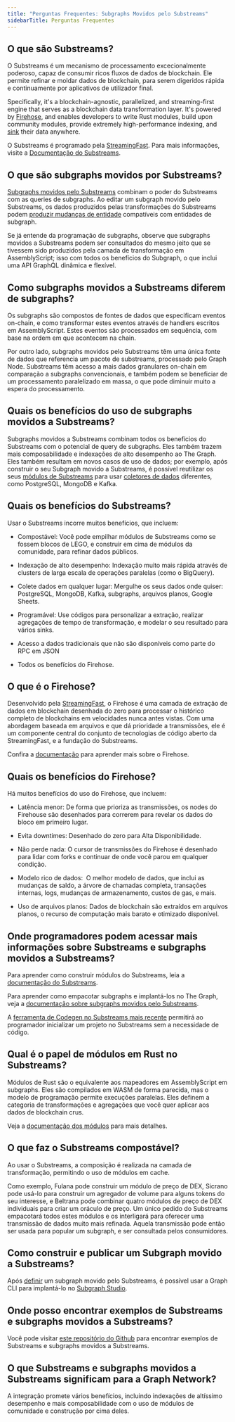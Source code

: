 ```yaml
---
title: "Perguntas Frequentes: Subgraphs Movidos pelo Substreams"
sidebarTitle: Perguntas Frequentes
---
```


## O que são Substreams?

O Substreams é um mecanismo de processamento excecionalmente poderoso, capaz de consumir ricos fluxos de dados de blockchain. Ele permite refinar e moldar dados de blockchain, para serem digeridos rápida e continuamente por aplicativos de utilizador final.

Specifically, it's a blockchain-agnostic, parallelized, and streaming-first engine that serves as a blockchain data transformation layer. It's powered by [Firehose](https://firehose.streamingfast.io/), and enables developers to write Rust modules, build upon community modules, provide extremely high-performance indexing, and [sink](/substreams/developing/sinks/) their data anywhere.

O Substreams é programado pela [StreamingFast](https://www.streamingfast.io/). Para mais informações, visite a [Documentação do Substreams](/substreams/introduction/).

## O que são subgraphs movidos por Substreams?

[Subgraphs movidos pelo Substreams](/sps/introduction/) combinam o poder do Substreams com as queries de subgraphs. Ao editar um subgraph movido pelo Substreams, os dados produzidos pelas transformações do Substreams podem [produzir mudanças de entidade](https://github.com/streamingfast/substreams-sink-entity-changes/blob/develop/substreams-entity-change/src/tables.rs) compatíveis com entidades de subgraph.

Se já entende da programação de subgraphs, observe que subgraphs movidos a Substreams podem ser consultados do mesmo jeito que se tivessem sido produzidos pela camada de transformação em AssemblyScript; isso com todos os benefícios do Subgraph, o que inclui uma API GraphQL dinâmica e flexível.

## Como subgraphs movidos a Substreams diferem de subgraphs?

Os subgraphs são compostos de fontes de dados que especificam eventos on-chain, e como transformar estes eventos através de handlers escritos em AssemblyScript. Estes eventos são processados em sequência, com base na ordem em que acontecem na chain.

Por outro lado, subgraphs movidos pelo Substreams têm uma única fonte de dados que referencia um pacote de substreams, processado pelo Graph Node. Substreams têm acesso a mais dados granulares on-chain em comparação a subgraphs convencionais, e também podem se beneficiar de um processamento paralelizado em massa, o que pode diminuir muito a espera do processamento.

## Quais os benefícios do uso de subgraphs movidos a Substreams?

Subgraphs movidos a Substreams combinam todos os benefícios do Substreams com o potencial de query de subgraphs. Eles também trazem mais composabilidade e indexações de alto desempenho ao The Graph. Eles também resultam em novos casos de uso de dados; por exemplo, após construir o seu Subgraph movido a Substreams, é possível reutilizar os seus [módulos de Substreams](https://substreams.streamingfast.io/documentation/develop/manifest-modules) para usar [coletores de dados](https://substreams.streamingfast.io/reference-and-specs/manifests#sink) diferentes, como PostgreSQL, MongoDB e Kafka.

## Quais os benefícios do Substreams?

Usar o Substreams incorre muitos benefícios, que incluem:

- Compostável: Você pode empilhar módulos de Substreams como se fossem blocos de LEGO, e construir em cima de módulos da comunidade, para refinar dados públicos.

- Indexação de alto desempenho: Indexação muito mais rápida através de clusters de larga escala de operações paralelas (como o BigQuery).

- Colete dados em qualquer lugar: Mergulhe os seus dados onde quiser: PostgreSQL, MongoDB, Kafka, subgraphs, arquivos planos, Google Sheets.

- Programável: Use códigos para personalizar a extração, realizar agregações de tempo de transformação, e modelar o seu resultado para vários sinks.

- Acesso a dados tradicionais que não são disponíveis como parte do RPC em JSON

- Todos os benefícios do Firehose.

## O que é o Firehose?

Desenvolvido pela [StreamingFast](https://www.streamingfast.io/), o Firehose é uma camada de extração de dados em blockchain desenhada do zero para processar o histórico completo de blockchains em velocidades nunca antes vistas. Com uma abordagem baseada em arquivos e que dá prioridade a transmissões, ele é um componente central do conjunto de tecnologias de código aberto da StreamingFast, e a fundação do Substreams.

Confira a [documentação](https://firehose.streamingfast.io/) para aprender mais sobre o Firehose.

## Quais os benefícios do Firehose?

Há muitos benefícios do uso do Firehose, que incluem:

- Latência menor: De forma que prioriza as transmissões, os nodes do Firehouse são desenhados para correrem para revelar os dados do bloco em primeiro lugar.

- Evita downtimes: Desenhado do zero para Alta Disponibilidade.

- Não perde nada: O cursor de transmissões do Firehose é desenhado para lidar com forks e continuar de onde você parou em qualquer condição.

- Modelo rico de dados:  O melhor modelo de dados, que inclui as mudanças de saldo, a árvore de chamadas completa, transações internas, logs, mudanças de armazenamento, custos de gas, e mais.

- Uso de arquivos planos: Dados de blockchain são extraídos em arquivos planos, o recurso de computação mais barato e otimizado disponível.

## Onde programadores podem acessar mais informações sobre Substreams e subgraphs movidos a Substreams?

Para aprender como construir módulos do Substreams, leia a [documentação do Substreams](/substreams/introduction/).

Para aprender como empacotar subgraphs e implantá-los no The Graph, veja a [documentação sobre subgraphs movidos pelo Substreams](/sps/introduction/).

A [ferramenta de Codegen no Substreams mais recente](https://streamingfastio.medium.com/substreams-codegen-no-code-tool-to-bootstrap-your-project-a11efe0378c6) permitirá ao programador inicializar um projeto no Substreams sem a necessidade de código.

## Qual é o papel de módulos em Rust no Substreams?

Módulos de Rust são o equivalente aos mapeadores em AssemblyScript em subgraphs. Eles são compilados em WASM de forma parecida, mas o modelo de programação permite execuções paralelas. Eles definem a categoria de transformações e agregações que você quer aplicar aos dados de blockchain crus.

Veja a [documentação dos módulos](https://docs.substreams.dev/reference-material/substreams-components/modules#modules) para mais detalhes.

## O que faz o Substreams compostável?

Ao usar o Substreams, a composição é realizada na camada de transformação, permitindo o uso de módulos em cache.

Como exemplo, Fulana pode construir um módulo de preço de DEX, Sicrano pode usá-lo para construir um agregador de volume para alguns tokens do seu interesse, e Beltrana pode combinar quatro módulos de preço de DEX individuais para criar um oráculo de preço. Um único pedido do Substreams empacotará todos estes módulos e os interligará para oferecer uma transmissão de dados muito mais refinada. Aquela transmissão pode então ser usada para popular um subgraph, e ser consultada pelos consumidores.

## Como construir e publicar um Subgraph movido a Substreams?

Após [definir](/sps/introduction/) um subgraph movido pelo Substreams, é possível usar a Graph CLI para implantá-lo no [Subgraph Studio](https://thegraph.com/studio/).

## Onde posso encontrar exemplos de Substreams e subgraphs movidos a Substreams?

Você pode visitar [este repositório do Github](https://github.com/pinax-network/awesome-substreams) para encontrar exemplos de Substreams e subgraphs movidos a Substreams.

## O que Substreams e subgraphs movidos a Substreams significam para a Graph Network?

A integração promete vários benefícios, incluindo indexações de altíssimo desempenho e mais composabilidade com o uso de módulos de comunidade e construção por cima deles.
